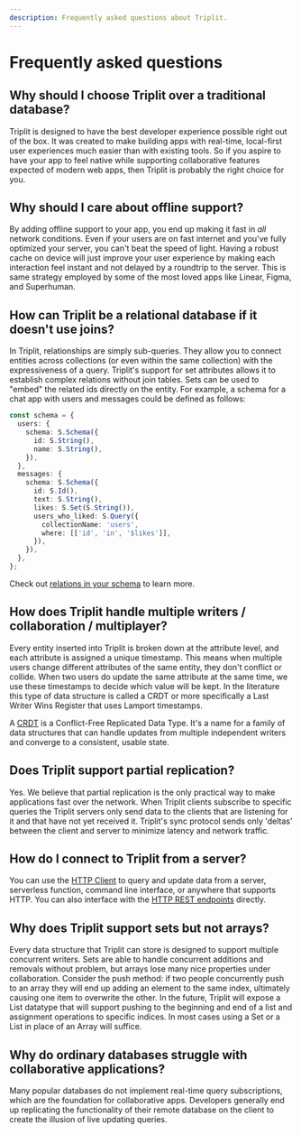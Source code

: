 ```yaml
---
description: Frequently asked questions about Triplit.
---
```


# Frequently asked questions

## Why should I choose Triplit over a traditional database?
Triplit is designed to have the best developer experience possible right out of the box. It was created to make building apps with real-time, local-first user experiences much easier than with existing tools. So if you aspire to have your app to feel native while supporting collaborative features expected of modern web apps, then Triplit is probably the right choice for you.

## Why should I care about offline support?

By adding offline support to your app, you end up making it fast in *all* network conditions. Even if your users are on fast internet and you've fully optimized your server, you can't beat the speed of light. Having a robust cache on device will just improve your user experience by making each interaction feel instant and not delayed by a roundtrip to the server. This is same strategy employed by some of the most loved apps like Linear, Figma, and Superhuman.

## How can Triplit be a relational database if it doesn't use joins?

In Triplit, relationships are simply sub-queries. They allow you to connect entities across collections (or even within the same collection) with the expressiveness of a query. Triplit's support for set attributes allows it to establish complex relations without join tables. Sets can be used to "embed" the related ids directly on the entity. For example, a schema for a chat app with users and messages could be defined as follows:

```typescript
const schema = {
  users: {
    schema: S.Schema({
      id: S.String(),
      name: S.String(),
    }),
  },
  messages: {
    schema: S.Schema({
      id: S.Id(),
      text: S.String(),
      likes: S.Set(S.String()),
      users_who_liked: S.Query({
        collectionName: 'users',
        where: [['id', 'in', '$likes']],
      }),
    }),
  },
};
```

Check out [relations in your schema](/schemas/relations) to learn more.

## How does Triplit handle multiple writers / collaboration / multiplayer?

Every entity inserted into Triplit is broken down at the attribute level, and each attribute is assigned a unique timestamp. This means when multiple users change different attributes of the same entity, they don't conflict or collide. When two users do update the same attribute at the same time, we use these timestamps to decide which value will be kept. In the literature this type of data structure is called a CRDT or more specifically a Last Writer Wins Register that uses Lamport timestamps.

A [CRDT](https://en.wikipedia.org/wiki/Conflict-free_replicated_data_type) is a Conflict-Free Replicated Data Type. It's a name for a family of data structures that can handle updates from multiple independent writers and converge to a consistent, usable state.

## Does Triplit support partial replication?

Yes. We believe that partial replication is the only practical way to make applications fast over the network. When Triplit clients subscribe to specific queries the Triplit servers only send data to the clients that are listening for it and that have not yet received it. Triplit's sync protocol sends only 'deltas' between the client and server to minimize latency and network traffic.

## How do I connect to Triplit from a server?

You can use the [HTTP Client](/client/http-client) to query and update data from a server, serverless function, command line interface, or anywhere that supports HTTP. You can also interface with the [HTTP REST endpoints](/http-api) directly.

## Why does Triplit support sets but not arrays?

Every data structure that Triplit can store is designed to support multiple concurrent writers. Sets are able to handle concurrent additions and removals without problem, but arrays lose many nice properties under collaboration. Consider the push method: if two people concurrently push to an array they will end up adding an element to the same index, ultimately causing one item to overwrite the other. In the future, Triplit will expose a List datatype that will support pushing to the beginning and end of a list and assignment operations to specific indices. In most cases using a Set or a List in place of an Array will suffice.


## Why do ordinary databases struggle with collaborative applications?

Many popular databases do not implement real-time query subscriptions, which are the foundation for collaborative apps. Developers generally end up replicating the functionality of their remote database on the client to create the illusion of live updating queries.




